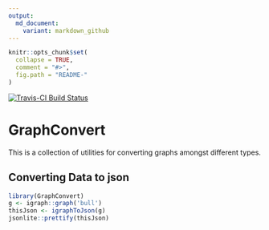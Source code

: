 ```yaml
---
output:
  md_document:
    variant: markdown_github
---
```


<!-- README.md is generated from README.Rmd. Please edit that file -->

```r
knitr::opts_chunk$set(
  collapse = TRUE,
  comment = "#>",
  fig.path = "README-"
)
```

[![Travis-CI Build Status](https://travis-ci.org/jaredlander/GraphConvert.svg?branch=master)](https://travis-ci.org/jaredlander/GraphConvert)

# GraphConvert

This is a collection of utilities for converting graphs amongst different types.

## Converting Data to json

```r
library(GraphConvert)
g <- igraph::graph('bull')
thisJson <- igraphToJson(g)
jsonlite::prettify(thisJson)
```

